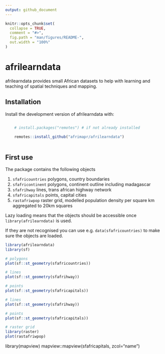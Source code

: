 ```yaml
---
output: github_document
---
```


<!-- README.md is generated from README.Rmd. Please edit that file -->
<!-- used devtools::build_readme() to update the md -->

```r
knitr::opts_chunk$set(
  collapse = TRUE,
  comment = "#>",
  fig.path = "man/figures/README-",
  out.width = "100%"
)
```

# afrilearndata

<!-- badges: start -->
<!-- badges: end -->

afrilearndata provides small African datasets to help with learning and teaching of spatial techniques and mapping.

## Installation

Install the development version of afrilearndata with:

``` r

    # install.packages("remotes") # if not already installed
    
    remotes::install_github("afrimapr/afrilearndata")
    
```

## First use

The package contains the following objects 

1. `sfafricountries`    polygons, country boundaries
1. `sfafricontinent`    polygons, continent outline including madagascar
1. `sfafrihway`         lines, trans african highway network
1. `sfafricapitals`     points, capital cities
1. `rastafriwpop`       raster grid, modelled population density per square km aggregated to 20km squares

Lazy loading means that the objects should be accessible once `library(afrilearndata)` is used.

If they are not recognised you can use e.g. `data(sfafricountries)` to make sure the objects are loaded.

```r

library(afrilearndata)
library(sf)

# polygons
plot(sf::st_geometry(sfafricountries))

# lines
plot(sf::st_geometry(sfafrihway))

# points
plot(sf::st_geometry(sfafricapitals))

```

```r

# lines
plot(sf::st_geometry(sfafrihway))

```

```r

# points
plot(sf::st_geometry(sfafricapitals))

```


```r

# raster grid
library(raster)
plot(rastafriwpop)

```


library(mapview)
mapview::mapview(sfafricapitals, zcol="name")




